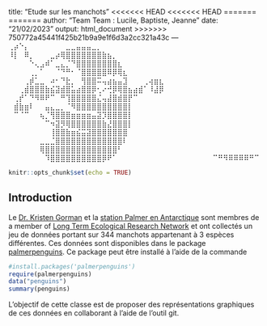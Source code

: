 title: "Etude sur les manchots"
<<<<<<< HEAD
<<<<<<< HEAD
=======
=======
author: "Team Team : Lucile, Baptiste, Jeanne"
date: "21/02/2023"
output: html_document 
>>>>>>> 750772a45441f425b21b9a9e1f6d3a2cc321a43c
---
⢀⡴⠑⡄⠀⠀⠀⠀⠀⠀⠀⣀⣀⣤⣤⣤⣀⡀⠀⠀⠀⠀⠀⠀⠀⠀⠀⠀⠀⠀ 
⠸⡇⠀⠿⡀⠀⠀⠀⣀⡴⢿⣿⣿⣿⣿⣿⣿⣿⣷⣦⡀⠀⠀⠀⠀⠀⠀⠀⠀⠀ 
⠀⠀⠀⠀⠑⢄⣠⠾⠁⣀⣄⡈⠙⣿⣿⣿⣿⣿⣿⣿⣿⣆⠀⠀⠀⠀⠀⠀⠀⠀ 
⠀⠀⠀⠀⢀⡀⠁⠀⠀⠈⠙⠛⠂⠈⣿⣿⣿⣿⣿⠿⡿⢿⣆⠀⠀⠀⠀⠀⠀⠀ 
⠀⠀⠀⢀⡾⣁⣀⠀⠴⠂⠙⣗⡀⠀⢻⣿⣿⠭⢤⣴⣦⣤⣹⠀⠀⠀⢀⢴⣶⣆ 
⠀⠀⢀⣾⣿⣿⣿⣷⣮⣽⣾⣿⣥⣴⣿⣿⡿⢂⠔⢚⡿⢿⣿⣦⣴⣾⠁⠸⣼⡿ 
⠀⢀⡞⠁⠙⠻⠿⠟⠉⠀⠛⢹⣿⣿⣿⣿⣿⣌⢤⣼⣿⣾⣿⡟⠉⠀⠀⠀⠀⠀ 
⠀⣾⣷⣶⠇⠀⠀⣤⣄⣀⡀⠈⠻⣿⣿⣿⣿⣿⣿⣿⣿⣿⣿⡇⠀⠀⠀⠀⠀⠀ 
⠀⠉⠈⠉⠀⠀⢦⡈⢻⣿⣿⣿⣶⣶⣶⣶⣤⣽⡹⣿⣿⣿⣿⡇⠀⠀⠀⠀⠀⠀ 
⠀⠀⠀⠀⠀⠀⠀⠉⠲⣽⡻⢿⣿⣿⣿⣿⣿⣿⣷⣜⣿⣿⣿⡇⠀⠀⠀⠀⠀⠀ 
⠀⠀⠀⠀⠀⠀⠀⠀⢸⣿⣿⣷⣶⣮⣭⣽⣿⣿⣿⣿⣿⣿⣿⠀⠀⠀⠀⠀⠀⠀ 
⠀⠀⠀⠀⠀⠀⣀⣀⣈⣿⣿⣿⣿⣿⣿⣿⣿⣿⣿⣿⣿⣿⠇⠀⠀⠀⠀⠀⠀⠀ 
⠀⠀⠀⠀⠀⠀⢿⣿⣿⣿⣿⣿⣿⣿⣿⣿⣿⣿⣿⣿⣿⠃⠀⠀⠀⠀⠀⠀⠀⠀ 
⠀⠀⠀⠀⠀⠀⠀⠹⣿⣿⣿⣿⣿⣿⣿⣿⣿⣿⡿⠟⠁⠀⠀⠀⠀⠀⠀⠀⠀⠀ 
⠀⠀⠀⠀⠀⠀⠀⠀⠀⠉⠛⠻⠿⠿⠿⠿⠛⠉

```r
knitr::opts_chunk$set(echo = TRUE)
```

## Introduction 


Le  [Dr. Kristen Gorman](https://www.uaf.edu/cfos/people/faculty/detail/kristen-gorman.php) et la [station Palmer en Antarctique](https://pal.lternet.edu/) sont membres  de a member of [ Long Term Ecological Research Network](https://lternet.edu/) et ont collectés un jeu de données portant sur 344 manchots appartenant à 3 espèces différentes. Ces données sont disponibles dans le package [palmerpenguins](https://allisonhorst.github.io/palmerpenguins/). Ce package peut être installé à l'aide de la commande

```r
#install.packages('palmerpenguins')
require(palmerpenguins)
data("penguins")
summary(penguins)
```

L'objectif de cette classe est de proposer des représentations graphiques de ces données en collaborant à l'aide de l'outil git.

